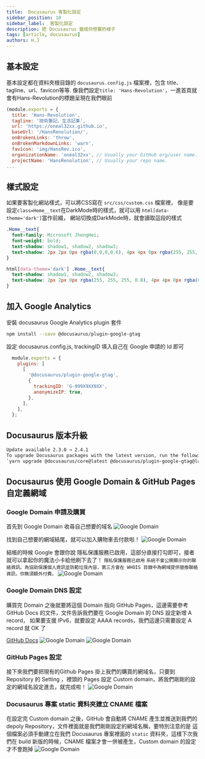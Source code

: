 ```yaml
---
title:  Docusaurus 客製化設定
sidebar_position: 10
sidebar_label:  客製化設定
description: 把 Docusaurus 變成你想要的樣子
tags: [article, docusaurus]
authors: H.J
---
```



## 基本設定

基本設定都在資料夾根目錄的 `docusaurus.config.js` 檔案裡，包含 title、tagline、url、favicon等等.
像我們設定`title: 'Hans-Revolution'`，一進首頁就會有Hans-Revolution的標題呈現在我們眼前

```javascript title="docusaurus.config.js" showLineNumbers 
(module.exports = {
  title: 'Hans-Revolution',
  tagline: '技術筆記、生活記事',
  url: 'https://oneal32xx.github.io',
  baseUrl: '/HansRenolution/',
  onBrokenLinks: 'throw',
  onBrokenMarkdownLinks: 'warn',
  favicon: 'img/HansRev.ico',
  organizationName: 'oneal32xx', // Usually your GitHub org/user name.
  projectName: 'HansRenolution', // Usually your repo name.
...
```

## 樣式設定

如果要客製化網站樣式，可以將CSS寫在 `src/css/custom.css` 檔案裡，
像是要設定`class=Home__text`在DarkMode時的樣式，就可以用 `html[data-theme='dark']`當作前綴，
網站切換成DarkMode時，就會讀取這段的樣式

```css title="src/css/custom.css" showLineNumbers 
.Home__text{
  font-family: Microsoft JhengHei;
  font-weight: bold;
  text-shadow: shadow1, shadow2, shadow3;
  text-shadow: 2px 2px 0px rgba(0,0,0,0.6), 4px 4px 0px rgba(255, 255, 255, 0.5);
}

html[data-theme='dark'] .Home__text{
  text-shadow: shadow1, shadow2, shadow3;
  text-shadow: 2px 2px 0px rgba(255, 255, 255, 0.8), 4px 4px 0px rgba(0,0,0,0.15);
}

```

## 加入 Google Analytics

安裝 docusaurus Google Analytics plugin 套件
```bash
npm install --save @docusaurus/plugin-google-gtag
```

設定 docusaurus.config.js, trackingID 填入自己在 Google 申請的 Id 即可
```js title="docusaurus.config.js" showLineNumbers 
  module.exports = {
    plugins: [
      [
        '@docusaurus/plugin-google-gtag',
        {
          trackingID: 'G-999X9XX9XX',
          anonymizeIP: true,
        },
      ],
    ],
  };
```


## Docusaurus 版本升級


```bash
Update available 2.3.0 → 2.4.1 
To upgrade Docusaurus packages with the latest version, run the following command:  
`yarn upgrade @docusaurus/core@latest @docusaurus/plugin-google-gtag@latest @docusaurus/preset-classic@latest` 
```

## Docusaurus 使用 Google Domain & GitHub Pages 自定義網域

### Google Domain 申請及購買
首先到 Google Domain 收尋自己想要的域名
![Google Domain](domain01.jpg)

找到自己想要的網域結尾，就可以加入購物車去付款啦！
![Google Domain](domain02.jpg)

結帳的時候 Google 會跟你說 隱私保護服務已啟用，這部分直接打勾即可，接者就可以拿起你的魔法小卡給他刷下去了！
`隱私保護服務已啟用`
`系統不會公開顯示你的聯絡資訊。為協助保護個人資訊並防範垃圾內容，第三方會在 WHOIS 目錄中為網域提供替換聯絡資訊，你無須額外付費。`
![Google Domain](domain03.jpg)

### Google Domain DNS 設定 
購買完 Domain 之後就要將這個 Domain 指向 GitHub Pages，這邊需要參考 GitHub Docs 的文件，文件告訴我們要在 Google Domain 的 DNS 設定新增 A record，
如果要支援 IPv6，就要設定 AAAA records，我們這邊只需要設定 A record 就 OK 了

[GitHub Docs](https://docs.github.com/en/pages/configuring-a-custom-domain-for-your-github-pages-site/managing-a-custom-domain-for-your-github-pages-site)
![Google Domain](domain05.jpg)
![Google Domain](domain04.jpg)

### GitHub Pages 設定 
接下來我們要把現有的Github Pages 掛上我們的購買的網域名，只要到 Repository 的 Setting ，裡頭的 Pages 設定 Custom domain，將我們剛剛的設定的網域名設定進去，就完成啦！
![Google Domain](domain06.jpg)

### Docusaurus 專案 static 資料夾建立 CNAME 檔案
在設定完 Custom domain 之後，GitHub 會自動將 CNAME 產生並推送到我們的 depoly Repository，文件裡面就是我們剛剛設定的網域名稱，要特別注意的是
這個檔案必須手動建立在我們 Docusaurus 專案裡面的 `static` 資料夾，這樣下次我們在 build 新版的時候，CNAME 檔案才會一併被產生，Custom domain 的設定才不會跑掉
![Google Domain](domain07.jpg)
